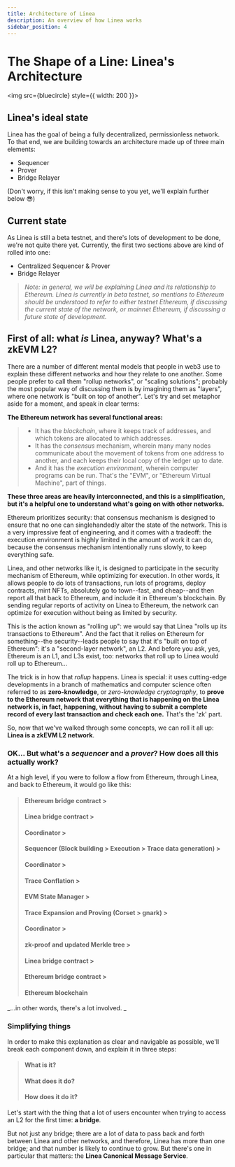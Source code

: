 ```yaml
---
title: Architecture of Linea
description: An overview of how Linea works
sidebar_position: 4
---
```



# The Shape of a Line: Linea's Architecture

<img src={bluecircle} style={{ width: 200 }}></img>

## Linea's ideal state

Linea has the goal of being a fully decentralized, permissionless network. To that end, we are building towards an architecture made up of three main elements:

- Sequencer
- Prover
- Bridge Relayer

(Don't worry, if this isn't making sense to you yet, we'll explain further below 😎)

## Current state

As Linea is still a beta testnet, and there's lots of development to be done, we're not quite there yet. Currently, the first two sections above are kind of rolled into one:

- Centralized Sequencer & Prover
- Bridge Relayer

> _Note: in general, we will be explaining Linea and its relationship to Ethereum. Linea is currently in beta testnet, so mentions to Ethereum should be understood to refer to either testnet Ethereum, if discussing the current state of the network, or mainnet Ethereum, if discussing a future state of development._

## First of all: what _is_ Linea, anyway? What's a zkEVM L2?

There are a number of different mental models that people in web3 use to explain these different networks and how they relate to one another. Some people prefer to call them "rollup networks", or "scaling solutions"; probably the most popular way of discussing them is by imagining them as "layers", where one network is "built on top of another". Let's try and set metaphor aside for a moment, and speak in clear terms:

**The Ethereum network has several functional areas:**

> - It has the _blockchain_, where it keeps track of addresses, and which tokens are allocated to which addresses.
> - It has the _consensus_ mechanism, wherein many many nodes communicate about the movement of tokens from one address to another, and each keeps their local copy of the ledger up to date.
> - And it has the _execution environment_, wherein computer programs can be run. That's the "EVM", or "Ethereum Virtual Machine", part of things.

**These three areas are heavily interconnected, and this is a simplification, but it's a helpful one to understand what's going on with other networks.**

Ethereum prioritizes security: that consensus mechanism is designed to ensure that no one can singlehandedly alter the state of the network. This is a very impressive feat of engineering, and it comes with a tradeoff: the execution environment is highly limited in the amount of work it can do, because the consensus mechanism intentionally runs slowly, to keep everything safe.

Linea, and other networks like it, is designed to participate in the security mechanism of Ethereum, while optimizing for execution. In other words, it allows people to do lots of transactions, run lots of programs, deploy contracts, mint NFTs, absolutely go to town--fast, and cheap--and then report all that back to Ethereum, and include it in Ethereum's blockchain. By sending regular reports of activity on Linea to Ethereum, the network can optimize for execution without being as limited by security.

This is the action known as "rolling up": we would say that Linea "rolls up its transactions to Ethereum". And the fact that it relies on Ethereum for something--the security--leads people to say that it's "built on top of Ethereum": it's a "second-layer network", an L2. And before you ask, yes, Ethereum is an L1, and L3s exist, too: networks that roll up to Linea would roll up to Ethereum...

The trick is in how that _rollup_ happens. Linea is special: it uses cutting-edge developments in a branch of mathematics and computer science often referred to as **zero-knowledge**, or _zero-knowledge cryptography_, to **prove to the Ethereum network that everything that is happening on the Linea network is, in fact, happening, without having to submit a complete record of every last transaction and check each one.** That's the 'zk' part.

So, now that we've walked through some concepts, we can roll it all up: **Linea is a zkEVM L2 network**.

### OK... But what's a _sequencer_ and a _prover_? How does all this actually work?

At a high level, if you were to follow a flow from Ethereum, through Linea, and back to Ethereum, it would go like this:

> #### Ethereum bridge contract >
>
> #### Linea bridge contract >
>
> #### Coordinator >
>
> #### Sequencer (Block building > Execution > Trace data generation) >
>
> #### Coordinator >
>
> #### Trace Conflation >
>
> #### EVM State Manager >
>
> #### Trace Expansion and Proving (Corset > gnark) >
>
> #### Coordinator >
>
> #### zk-proof and updated Merkle tree >
>
> #### Linea bridge contract >
>
> #### Ethereum bridge contract >
>
> #### Ethereum blockchain

_...in other words, there's a lot involved. _

### Simplifying things

In order to make this explanation as clear and navigable as possible, we'll break each component down, and explain it in three steps:

> #### What is it?
>
> #### What does it do?
>
> #### How does it do it?

Let's start with the thing that a lot of users encounter when trying to access an L2 for the first time: **a bridge**.

But not just any bridge; there are a lot of data to pass back and forth between Linea and other networks, and therefore, Linea has more than one bridge; and that number is likely to continue to grow. But there's one in particular that matters: the **Linea Canonical Message Service**.
